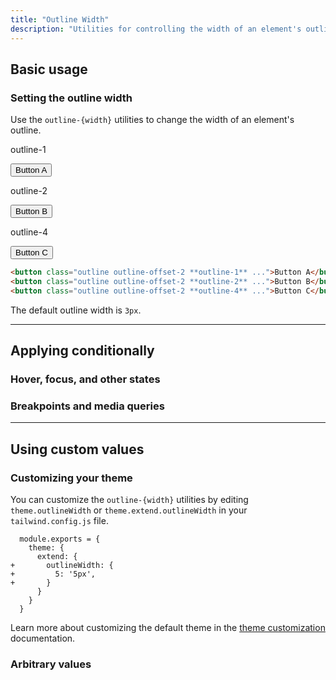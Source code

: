```yaml
---
title: "Outline Width"
description: "Utilities for controlling the width of an element's outline."
---
```




## Basic usage

### Setting the outline width

Use the `outline-{width}` utilities to change the width of an element's outline.

<Example>
  <div class="flex flex-col sm:flex-row items-center justify-center gap-8 sm:gap-16 font-bold text-white text-sm text-center">
    <div class="flex flex-col items-center shrink-0">
      <p class="font-medium text-sm text-slate-500 font-mono text-center mb-3 dark:text-slate-400">outline-1</p>
      <button class="px-4 py-2 font-semibold text-sm bg-white text-slate-700 border border-slate-300 rounded-md shadow-sm outline outline-1 outline-offset-2 outline-blue-500 dark:bg-slate-700 dark:text-slate-200 dark:border-transparent">Button A</button>
    </div>
    <div class="flex flex-col items-center shrink-0">
      <p class="font-medium text-sm text-slate-500 font-mono text-center mb-3 dark:text-slate-400">outline-2</p>
      <button class="px-4 py-2 font-semibold text-sm bg-white text-slate-700 border border-slate-300 rounded-md shadow-sm outline outline-2 outline-offset-2 outline-blue-500 dark:bg-slate-700 dark:text-slate-200 dark:border-transparent">Button B</button>
    </div>
    <div class="flex flex-col items-center shrink-0">
      <p class="font-medium text-sm text-slate-500 font-mono text-center mb-3 dark:text-slate-400">outline-4</p>
      <button class="px-4 py-2 font-semibold text-sm bg-white text-slate-700 border border-slate-300 rounded-md shadow-sm outline outline-4 outline-offset-2 outline-blue-500 dark:bg-slate-700 dark:text-slate-200 dark:border-transparent">Button C</button>
    </div>
  </div>
</Example>

```html
<button class="outline outline-offset-2 **outline-1** ...">Button A</button>
<button class="outline outline-offset-2 **outline-2** ...">Button B</button>
<button class="outline outline-offset-2 **outline-4** ...">Button C</button>
```

The default outline width is `3px`.

---

## <Heading ignore>Applying conditionally</Heading>

### <Heading ignore>Hover, focus, and other states</Heading>

<HoverFocusAndOtherStates defaultClass="outline" featuredClass="outline-2" />

### <Heading ignore>Breakpoints and media queries</Heading>

<BreakpointsAndMediaQueries defaultClass="outline" featuredClass="outline-2" />

---

## Using custom values

### Customizing your theme

You can customize the `outline-{width}` utilities by editing `theme.outlineWidth` or `theme.extend.outlineWidth` in your `tailwind.config.js` file.

```diff-js tailwind.config.js
  module.exports = {
    theme: {
      extend: {
+       outlineWidth: {
+         5: '5px',
+       }
      }
    }
  }
```

Learn more about customizing the default theme in the [theme customization](/docs/theme#customizing-the-default-theme) documentation.

### Arbitrary values

<ArbitraryValues property="outline-width" featuredClass="outline-[5px]" />
